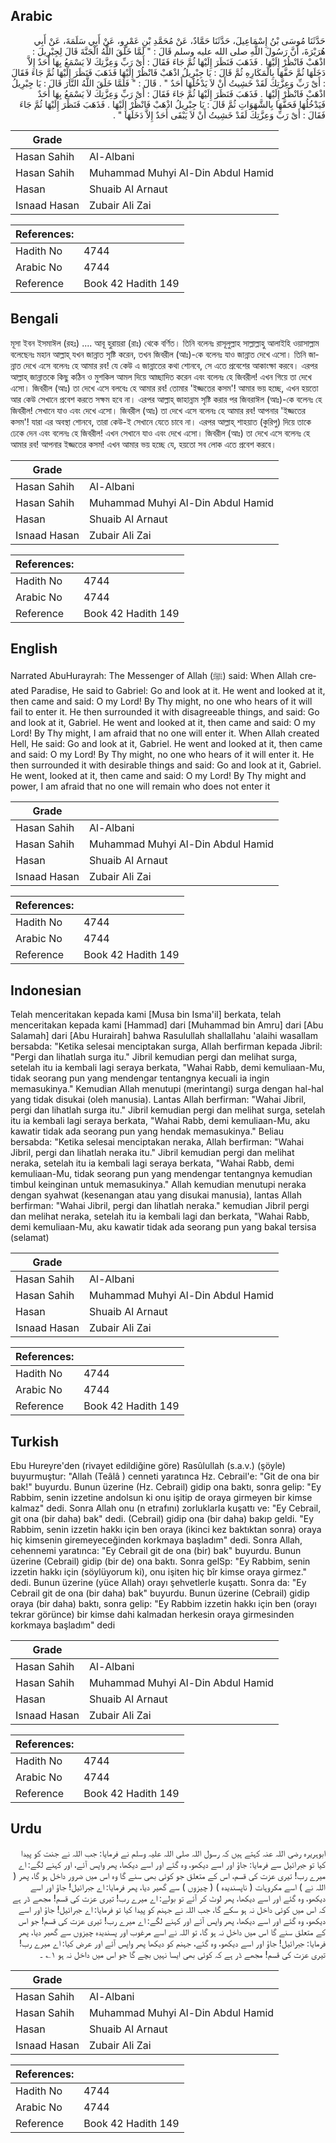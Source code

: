 ## Arabic


<div dir="rtl" lang="ar" style={{fontSize:'larger',backgroundColor:'#f8f9fa',padding:20}}>
حَدَّثَنَا مُوسَى بْنُ إِسْمَاعِيلَ، حَدَّثَنَا حَمَّادٌ، عَنْ مُحَمَّدِ بْنِ عَمْرٍو، عَنْ أَبِي سَلَمَةَ، عَنْ أَبِي هُرَيْرَةَ، أَنَّ رَسُولَ اللَّهِ صلى الله عليه وسلم قَالَ ‏:‏ ‏"‏ لَمَّا خَلَقَ اللَّهُ الْجَنَّةَ قَالَ لِجِبْرِيلَ ‏:‏ اذْهَبْ فَانْظُرْ إِلَيْهَا ‏.‏ فَذَهَبَ فَنَظَرَ إِلَيْهَا ثُمَّ جَاءَ فَقَالَ ‏:‏ أَىْ رَبِّ وَعِزَّتِكَ لاَ يَسْمَعُ بِهَا أَحَدٌ إِلاَّ دَخَلَهَا ثُمَّ حَفَّهَا بِالْمَكَارِهِ ثُمَّ قَالَ ‏:‏ يَا جِبْرِيلُ اذْهَبْ فَانْظُرْ إِلَيْهَا فَذَهَبَ فَنَظَرَ إِلَيْهَا ثُمَّ جَاءَ فَقَالَ ‏:‏ أَىْ رَبِّ وَعِزَّتِكَ لَقَدْ خَشِيتُ أَنْ لاَ يَدْخُلَهَا أَحَدٌ ‏"‏ ‏.‏ قَالَ ‏:‏ ‏"‏ فَلَمَّا خَلَقَ اللَّهُ النَّارَ قَالَ ‏:‏ يَا جِبْرِيلُ اذْهَبْ فَانْظُرْ إِلَيْهَا ‏.‏ فَذَهَبَ فَنَظَرَ إِلَيْهَا ثُمَّ جَاءَ فَقَالَ ‏:‏ أَىْ رَبِّ وَعِزَّتِكَ لاَ يَسْمَعُ بِهَا أَحَدٌ فَيَدْخُلُهَا فَحَفَّهَا بِالشَّهَوَاتِ ثُمَّ قَالَ ‏:‏ يَا جِبْرِيلُ اذْهَبْ فَانْظُرْ إِلَيْهَا ‏.‏ فَذَهَبَ فَنَظَرَ إِلَيْهَا ثُمَّ جَاءَ فَقَالَ ‏:‏ أَىْ رَبِّ وَعِزَّتِكَ لَقَدْ خَشِيتُ أَنْ لاَ يَبْقَى أَحَدٌ إِلاَّ دَخَلَهَا ‏"‏ ‏.‏
</div>
<div style={{backgroundColor:'#f8f9fa',padding:20, marginBottom: 10}}><table> <thead> <tr> <th>Grade</th> <th></th> </tr> </thead> <tbody> <tr><td>Hasan Sahih</td><td>Al-Albani</td></tr><tr><td>Hasan Sahih</td><td>Muhammad Muhyi Al-Din Abdul Hamid</td></tr><tr><td>Hasan</td><td>Shuaib Al Arnaut</td></tr><tr><td>Isnaad Hasan</td><td>Zubair Ali Zai</td></tr></tbody></table><table> <thead> <tr> <th>References:</th> <th></th> </tr> </thead> <tbody><tr><td>Hadith No</td><td>4744</td></tr><tr><td>Arabic No</td><td>4744</td></tr><tr><td>Reference</td><td>Book 42 Hadith 149</td></tr></tbody></table></div>

## Bengali


<div dir="ltr" lang="bn" style={{fontSize:'larger',backgroundColor:'#f8f9fa',padding:20}}>
মূসা ইবন ইসমাঈল (রহঃ) .... আবূ হুরায়রা (রাঃ) থেকে বর্ণিত। তিনি বলেনঃ রাসূলুল্লাহ সাল্লাল্লাহু আলাইহি ওয়াসাল্লাম বলেছেনঃ মহান আল্লাহ্‌ যখন জান্নাত সৃষ্টি করেন, তখন জিবরীল (আঃ)-কে বলেনঃ যাও জান্নাত দেখে এসো। তিনি জান্নাত দেখে এসে বলেনঃ হে আমার রব! যে কেউ এ জান্নাতের কথা শোনবে, সে এতে প্রবেশের আকাংক্ষা করবে। এরপর আল্লাহ্‌ জান্নাতকে কিছু কঠিন ও মুশকিল আমল দিয়ে আচ্ছাদিত করেন এবং বলেনঃ হে জিবরীল! এখন গিয়ে তা দেখে এসো। জিবরীল (আঃ) তা দেখে এসে বলবেঃ হে আমার রব! তোমার 'ইজ্জতের কসম'! আমার ভয় হচ্ছে, এখন হয়তো আর কেউ সেখানে প্রবেশ করতে সক্ষম হবে না। এরপর আল্লাহ্‌ জাহান্নাম সৃষ্টি করার পর জিবরাঈল (আঃ)-কে বলেনঃ হে জিবরীল! সেখানে যাও এবং দেখে এসো। জিবরীল (আঃ) তা দেখে এসে বলেনঃ হে আমার রব! আপনার 'ইজ্জতের কসম'! যারা এর অবস্থা শোনবে, তারা কেউ-ই সেখানে যেতে চাবে না। এরপর আল্লাহ্‌ শাহয়াত (কুরিপু) দিয়ে তাকে ঢেকে দেন এবং বলেনঃ হে জিবরীল! এখন সেখানে যাও এবং দেখে এসো। জিবরীল (আঃ) তা দেখে এসে বলেনঃ হে আমার রব! আপনার ইজ্জতের কসম! এখন আমার ভয় হচ্ছে যে, হয়তো সব লোক এতে প্রবেশ করবে।
</div>
<div style={{backgroundColor:'#f8f9fa',padding:20, marginBottom: 10}}><table> <thead> <tr> <th>Grade</th> <th></th> </tr> </thead> <tbody> <tr><td>Hasan Sahih</td><td>Al-Albani</td></tr><tr><td>Hasan Sahih</td><td>Muhammad Muhyi Al-Din Abdul Hamid</td></tr><tr><td>Hasan</td><td>Shuaib Al Arnaut</td></tr><tr><td>Isnaad Hasan</td><td>Zubair Ali Zai</td></tr></tbody></table><table> <thead> <tr> <th>References:</th> <th></th> </tr> </thead> <tbody><tr><td>Hadith No</td><td>4744</td></tr><tr><td>Arabic No</td><td>4744</td></tr><tr><td>Reference</td><td>Book 42 Hadith 149</td></tr></tbody></table></div>

## English


<div dir="ltr" lang="en" style={{fontSize:'larger',backgroundColor:'#f8f9fa',padding:20}}>
Narrated AbuHurayrah: The Messenger of Allah (ﷺ) said: When Allah created Paradise, He said to Gabriel: Go and look at it. He went and looked at it, then came and said: O my Lord! By Thy might, no one who hears of it will fail to enter it. He then surrounded it with disagreeable things, and said: Go and look at it, Gabriel. He went and looked at it, then came and said: O my Lord! By Thy might, I am afraid that no one will enter it. When Allah created Hell, He said: Go and look at it, Gabriel. He went and looked at it, then came and said: O my Lord! By Thy might, no one who hears of it will enter it. He then surrounded it with desirable things and said: Go and look at it, Gabriel. He went, looked at it, then came and said: O my Lord! By Thy might and power, I am afraid that no one will remain who does not enter it
</div>
<div style={{backgroundColor:'#f8f9fa',padding:20, marginBottom: 10}}><table> <thead> <tr> <th>Grade</th> <th></th> </tr> </thead> <tbody> <tr><td>Hasan Sahih</td><td>Al-Albani</td></tr><tr><td>Hasan Sahih</td><td>Muhammad Muhyi Al-Din Abdul Hamid</td></tr><tr><td>Hasan</td><td>Shuaib Al Arnaut</td></tr><tr><td>Isnaad Hasan</td><td>Zubair Ali Zai</td></tr></tbody></table><table> <thead> <tr> <th>References:</th> <th></th> </tr> </thead> <tbody><tr><td>Hadith No</td><td>4744</td></tr><tr><td>Arabic No</td><td>4744</td></tr><tr><td>Reference</td><td>Book 42 Hadith 149</td></tr></tbody></table></div>

## Indonesian


<div dir="ltr" lang="id" style={{fontSize:'larger',backgroundColor:'#f8f9fa',padding:20}}>
Telah menceritakan kepada kami [Musa bin Isma'il] berkata, telah menceritakan kepada kami [Hammad] dari [Muhammad bin Amru] dari [Abu Salamah] dari [Abu Hurairah] bahwa Rasulullah shallallahu 'alaihi wasallam bersabda: "Ketika selesai menciptakan surga, Allah berfirman kepada Jibril: "Pergi dan lihatlah surga itu." Jibril kemudian pergi dan melihat surga, setelah itu ia kembali lagi seraya berkata, "Wahai Rabb, demi kemuliaan-Mu, tidak seorang pun yang mendengar tentangnya kecuali ia ingin memasukinya." Kemudian Allah menutupi (merintangi) surga dengan hal-hal yang tidak disukai (oleh manusia). Lantas Allah berfirman: "Wahai Jibril, pergi dan lihatlah surga itu." Jibril kemudian pergi dan melihat surga, setelah itu ia kembali lagi seraya berkata, "Wahai Rabb, demi kemuliaan-Mu, aku kawatir tidak ada seorang pun yang hendak memasukinya." Beliau bersabda: "Ketika selesai menciptakan neraka, Allah berfirman: "Wahai Jibril, pergi dan lihatlah neraka itu." Jibril kemudian pergi dan melihat neraka, setelah itu ia kembali lagi seraya berkata, "Wahai Rabb, demi kemuliaan-Mu, tidak seorang pun yang mendengar tentangnya kemudian timbul keinginan untuk memasukinya." Allah kemudian menutupi neraka dengan syahwat (kesenangan atau yang disukai manusia), lantas Allah berfirman: "Wahai Jibril, pergi dan lihatlah neraka." kemudian Jibril pergi dan melihat neraka, setelah itu ia kembali lagi dan berkata, "Wahai Rabb, demi kemuliaan-Mu, aku kawatir tidak ada seorang pun yang bakal tersisa (selamat)
</div>
<div style={{backgroundColor:'#f8f9fa',padding:20, marginBottom: 10}}><table> <thead> <tr> <th>Grade</th> <th></th> </tr> </thead> <tbody> <tr><td>Hasan Sahih</td><td>Al-Albani</td></tr><tr><td>Hasan Sahih</td><td>Muhammad Muhyi Al-Din Abdul Hamid</td></tr><tr><td>Hasan</td><td>Shuaib Al Arnaut</td></tr><tr><td>Isnaad Hasan</td><td>Zubair Ali Zai</td></tr></tbody></table><table> <thead> <tr> <th>References:</th> <th></th> </tr> </thead> <tbody><tr><td>Hadith No</td><td>4744</td></tr><tr><td>Arabic No</td><td>4744</td></tr><tr><td>Reference</td><td>Book 42 Hadith 149</td></tr></tbody></table></div>

## Turkish


<div dir="ltr" lang="tr" style={{fontSize:'larger',backgroundColor:'#f8f9fa',padding:20}}>
Ebu Hureyre'den (rivayet edildiğine göre) Rasûlullah (s.a.v.) (şöyle) buyurmuştur: "Allah (Teâlâ ) cenneti yaratınca Hz. Cebrail'e: "Git de ona bir bak!" buyurdu. Bunun üzerine (Hz. Cebrail) gidip ona baktı, sonra gelip: "Ey Rabbim, senin izzetine andolsun ki onu işitip de oraya girmeyen bir kimse kalmaz" dedi. Sonra Allah onu (n etrafını) zorluklarla kuşattı ve: "Ey Cebrail, git ona (bir daha) bak" dedi. (Cebrail) gidip ona (bir daha) bakıp geldi. "Ey Rabbim, senin izzetin hakkı için ben oraya (ikinci kez baktıktan sonra) oraya hiç kimsenin giremeyeceğinden korkmaya başladım" dedi. Sonra Allah, cehennemi yaratınca: "Ey Cebrail git de ona (bir) bak" buyurdu. Bunun üzerine (Cebrail) gidip (bir de) ona baktı. Sonra gelSp: "Ey Rabbim, senin izzetin hakkı için (söylüyorum ki), onu işiten hiç bîr kimse oraya girmez." dedi. Bunun üzerine (yüce Allah) orayı şehvetlerle kuşattı. Sonra da: "Ey Cebrail git de ona (bir daha) bak" buyurdu. Bunun üzerine (Cebrail) gidip oraya (bir daha) baktı, sonra gelip: "Ey Rabbim izzetin hakkı için ben (orayı tekrar görünce) bir kimse dahi kalmadan herkesin oraya girmesinden korkmaya başladım" dedi
</div>
<div style={{backgroundColor:'#f8f9fa',padding:20, marginBottom: 10}}><table> <thead> <tr> <th>Grade</th> <th></th> </tr> </thead> <tbody> <tr><td>Hasan Sahih</td><td>Al-Albani</td></tr><tr><td>Hasan Sahih</td><td>Muhammad Muhyi Al-Din Abdul Hamid</td></tr><tr><td>Hasan</td><td>Shuaib Al Arnaut</td></tr><tr><td>Isnaad Hasan</td><td>Zubair Ali Zai</td></tr></tbody></table><table> <thead> <tr> <th>References:</th> <th></th> </tr> </thead> <tbody><tr><td>Hadith No</td><td>4744</td></tr><tr><td>Arabic No</td><td>4744</td></tr><tr><td>Reference</td><td>Book 42 Hadith 149</td></tr></tbody></table></div>

## Urdu


<div dir="rtl" lang="ur" style={{fontSize:'larger',backgroundColor:'#f8f9fa',padding:20}}>
ابوہریرہ رضی اللہ عنہ کہتے ہیں کہ رسول اللہ صلی اللہ علیہ وسلم نے فرمایا: جب اللہ نے جنت کو پیدا کیا تو جبرائیل سے فرمایا: جاؤ اور اسے دیکھو، وہ گئے اور اسے دیکھا، پھر واپس آئے، اور کہنے لگے: اے میرے رب! تیری عزت کی قسم، اس کے متعلق جو کوئی بھی سنے گا وہ اس میں ضرور داخل ہو گا، پھر ( اللہ نے ) اسے مکروہات ( ناپسندیدہ ) ( چیزوں ) سے گھیر دیا، پھر فرمایا: اے جبرائیل! جاؤ اور اسے دیکھو، وہ گئے اور اسے دیکھا، پھر لوٹ کر آئے تو بولے: اے میرے رب! تیری عزت کی قسم! مجھے ڈر ہے کہ اس میں کوئی داخل نہ ہو سکے گا، جب اللہ نے جہنم کو پیدا کیا تو فرمایا: اے جبرائیل! جاؤ اور اسے دیکھو، وہ گئے اور اسے دیکھا، پھر واپس آئے اور کہنے لگے: اے میرے رب! تیری عزت کی قسم! جو اس کے متعلق سنے گا اس میں داخل نہ ہو گا، تو اللہ نے اسے مرغوب اور پسندیدہ چیزوں سے گھیر دیا، پھر فرمایا: جبرائیل! جاؤ اور اسے دیکھو، وہ گئے، جہنم کو دیکھا پھر واپس آئے اور عرض کیا: اے میرے رب! تیری عزت کی قسم! مجھے ڈر ہے کہ کوئی بھی ایسا نہیں بچے گا جو اس میں داخل نہ ہو ۱؎ ۔
</div>
<div style={{backgroundColor:'#f8f9fa',padding:20, marginBottom: 10}}><table> <thead> <tr> <th>Grade</th> <th></th> </tr> </thead> <tbody> <tr><td>Hasan Sahih</td><td>Al-Albani</td></tr><tr><td>Hasan Sahih</td><td>Muhammad Muhyi Al-Din Abdul Hamid</td></tr><tr><td>Hasan</td><td>Shuaib Al Arnaut</td></tr><tr><td>Isnaad Hasan</td><td>Zubair Ali Zai</td></tr></tbody></table><table> <thead> <tr> <th>References:</th> <th></th> </tr> </thead> <tbody><tr><td>Hadith No</td><td>4744</td></tr><tr><td>Arabic No</td><td>4744</td></tr><tr><td>Reference</td><td>Book 42 Hadith 149</td></tr></tbody></table></div>